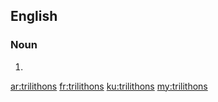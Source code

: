 ==English==

===Noun===
{{head|en|plural}}

# {{plural of|trilithon|lang=en}}

[[ar:trilithons]]
[[fr:trilithons]]
[[ku:trilithons]]
[[my:trilithons]]